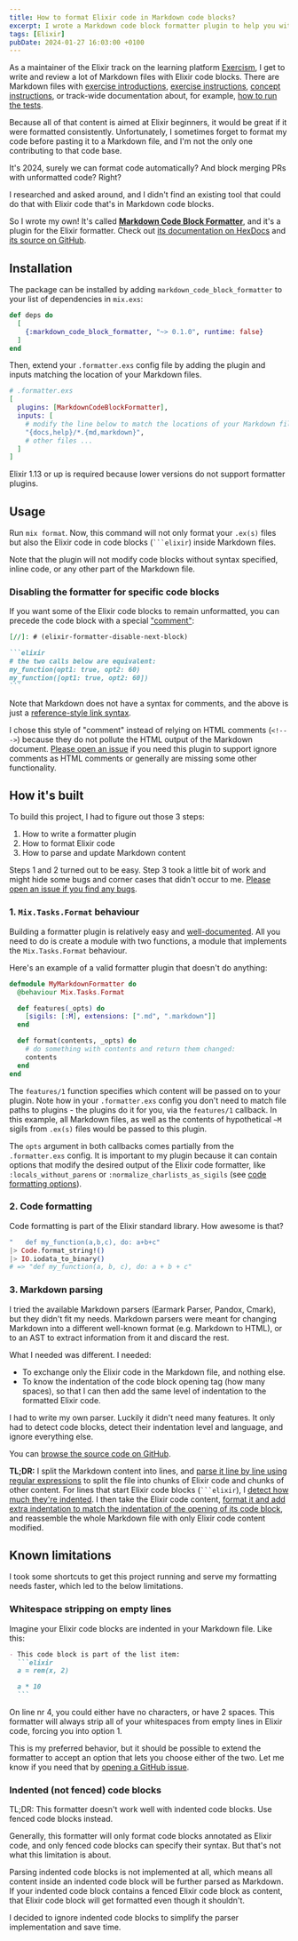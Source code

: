 ```yaml
---
title: How to format Elixir code in Markdown code blocks?
excerpt: I wrote a Markdown code block formatter plugin to help you with that.
tags: [Elixir]
pubDate: 2024-01-27 16:03:00 +0100
---
```


As a maintainer of the Elixir track on the learning platform [Exercism](https://exercism.org/), I get to write and review a lot of Markdown files with Elixir code blocks. There are Markdown files with [exercise introductions](https://github.com/exercism/elixir/blob/d6aafb919af6debfcfcdce64db4c54def535a3f6/exercises/concept/bird-count/.docs/introduction.md), [exercise instructions](https://github.com/exercism/elixir/blob/d6aafb919af6debfcfcdce64db4c54def535a3f6/exercises/concept/bird-count/.docs/instructions.md), [concept instructions](https://github.com/exercism/elixir/blob/d6aafb919af6debfcfcdce64db4c54def535a3f6/concepts/lists/introduction.md), or track-wide documentation about, for example, [how to run the tests](https://github.com/exercism/elixir/blob/d6aafb919af6debfcfcdce64db4c54def535a3f6/exercises/shared/.docs/tests.md).

Because all of that content is aimed at Elixir beginners, it would be great if it were formatted consistently. Unfortunately, I sometimes forget to format my code before pasting it to a Markdown file, and I'm not the only one contributing to that code base.

It's 2024, surely we can format code automatically? And block merging PRs with unformatted code? Right?

I researched and asked around, and I didn't find an existing tool that could do that with Elixir code that's in Markdown code blocks.

So I wrote my own! It's called **[Markdown Code Block Formatter](https://hex.pm/packages/markdown_code_block_formatter)**, and it's a plugin for the Elixir formatter. Check out [its documentation on HexDocs](https://hexdocs.pm/markdown_code_block_formatter/readme.html) and [its source on GitHub](https://github.com/angelikatyborska/markdown_code_block_formatter/).

## Installation

The package can be installed by adding `markdown_code_block_formatter` to your list of dependencies in `mix.exs`:

```elixir
def deps do
  [
    {:markdown_code_block_formatter, "~> 0.1.0", runtime: false}
  ]
end
```

Then, extend your `.formatter.exs` config file by adding the plugin and inputs matching the location of your Markdown files.

```elixir
# .formatter.exs
[
  plugins: [MarkdownCodeBlockFormatter],
  inputs: [
    # modify the line below to match the locations of your Markdown files
    "{docs,help}/*.{md,markdown}",
    # other files ...
  ]
]
```

Elixir 1.13 or up is required because lower versions do not support formatter plugins.

## Usage

Run `mix format`. Now, this command will not only format your `.ex(s)` files but also the Elixir code in code blocks (```` ```elixir ````) inside Markdown files.

Note that the plugin will not modify code blocks without syntax specified, inline code, or any other part of the Markdown file.

<BlogPostImage
  image={MixFormat}
  alt="Running mix format in the terminal formats Elixir code that's inside a Markdown file"
  caption="The formatter in action."
/>

### Disabling the formatter for specific code blocks

If you want some of the Elixir code blocks to remain unformatted, you can precede the code block with a special ["comment"](https://www.jamestharpe.com/markdown-comments/):

````markdown
[//]: # (elixir-formatter-disable-next-block)

```elixir
# the two calls below are equivalent:
my_function(opt1: true, opt2: 60)
my_function([opt1: true, opt2: 60])
```
````

Note that Markdown does not have a syntax for comments, and the above is just a [reference-style link syntax](https://www.markdownguide.org/basic-syntax/#reference-style-links).

I chose this style of "comment" instead of relying on HTML comments (`<!-- ->`) because they do not pollute the HTML output of the Markdown document. [Please open an issue](https://github.com/angelikatyborska/markdown_code_block_formatter/issues?q=is%3Aissue+is%3Aopen+sort%3Aupdated-desc) if you need this plugin to support ignore comments as HTML comments or generally are missing some other functionality.

## How it's built

To build this project, I had to figure out those 3 steps:

1. How to write a formatter plugin
2. How to format Elixir code
3. How to parse and update Markdown content

Steps 1 and 2 turned out to be easy. Step 3 took a little bit of work and might hide some bugs and corner cases that didn't occur to me. [Please open an issue if you find any bugs](https://github.com/angelikatyborska/markdown_code_block_formatter/issues?q=is%3Aissue+is%3Aopen+sort%3Aupdated-desc).

### 1. `Mix.Tasks.Format` behaviour

Building a formatter plugin is relatively easy and [well-documented](https://hexdocs.pm/mix/Mix.Tasks.Format.html#module-plugins). All you need to do is create a module with two functions, a module that implements the `Mix.Tasks.Format` behaviour.

Here's an example of a valid formatter plugin that doesn't do anything:

```elixir
defmodule MyMarkdownFormatter do
  @behaviour Mix.Tasks.Format

  def features(_opts) do
    [sigils: [:M], extensions: [".md", ".markdown"]]
  end

  def format(contents, _opts) do
    # do something with contents and return them changed:
    contents
  end
end
```

The `features/1` function specifies which content will be passed on to your plugin. Note how in your `.formatter.exs` config you don't need to match file paths to plugins - the plugins do it for you, via the `features/1` callback. In this example, all Markdown files, as well as the contents of hypothetical `~M` sigils from `.ex(s)` files would be passed to this plugin.

The `opts` argument in both callbacks comes partially from the `.formatter.exs` config. It is important to my plugin because it can contain options that modify the desired output of the Elixir code formatter, like `:locals_without_parens` or `:normalize_charlists_as_sigils` (see [code formatting options](https://hexdocs.pm/elixir/Code.html#format_string!/2-options)).

### 2. Code formatting

Code formatting is part of the Elixir standard library. How awesome is that?

```elixir
"   def my_function(a,b,c), do: a+b+c"
|> Code.format_string!()
|> IO.iodata_to_binary()
# => "def my_function(a, b, c), do: a + b + c"
```

### 3. Markdown parsing

I tried the available Markdown parsers (Earmark Parser, Pandox, Cmark), but they didn't fit my needs. Markdown parsers were meant for changing Markdown into a different well-known format (e.g. Markdown to HTML), or to an AST to extract information from it and discard the rest.

What I needed was different. I needed:

- To exchange only the Elixir code in the Markdown file, and nothing else.
- To know the indentation of the code block opening tag (how many spaces), so that I can then add the same level of indentation to the formatted Elixir code.

I had to write my own parser. Luckily it didn't need many features. It only had to detect code blocks, detect their indentation level and language, and ignore everything else.

You can [browse the source code on GitHub](https://github.com/angelikatyborska/markdown_code_block_formatter/blob/10102078105c939bd12483c0725b21bf4785dbfc/lib/markdown_code_block_formatter.ex).

**TL;DR:** I split the Markdown content into lines, and [parse it line by line using regular expressions](https://github.com/angelikatyborska/markdown_code_block_formatter/blob/10102078105c939bd12483c0725b21bf4785dbfc/lib/markdown_code_block_formatter/parser.ex#L100-L141) to split the file into chunks of Elixir code and chunks of other content. For lines that start Elixir code blocks (```` ```elixir ````), I [detect how much they're indented](https://github.com/angelikatyborska/markdown_code_block_formatter/blob/10102078105c939bd12483c0725b21bf4785dbfc/lib/markdown_code_block_formatter/indentation.ex#L7-L20). I then take the Elixir code content, [format it and add extra indentation to match the indentation of the opening of its code block](https://github.com/angelikatyborska/markdown_code_block_formatter/blob/10102078105c939bd12483c0725b21bf4785dbfc/lib/markdown_code_block_formatter/formatter.ex#L18-L25), and reassemble the whole Markdown file with only Elixir code content modified.

## Known limitations

I took some shortcuts to get this project running and serve my formatting needs faster, which led to the below limitations.

### Whitespace stripping on empty lines

Imagine your Elixir code blocks are indented in your Markdown file. Like this:

````markdown
- This code block is part of the list item:
  ```elixir
  a = rem(x, 2)

  a * 10
  ```
````

On line nr 4, you could either have no characters, or have 2 spaces. This formatter will always strip all of your whitespaces from empty lines in Elixir code, forcing you into option 1.

This is my preferred behavior, but it should be possible to extend the formatter to accept an option that lets you choose either of the two. Let me know if you need that by [opening a GitHub issue](https://github.com/angelikatyborska/markdown_code_block_formatter/issues?q=is%3Aissue+is%3Aopen+sort%3Aupdated-desc).

### Indented (not fenced) code blocks

TL;DR: This formatter doesn't work well with indented code blocks. Use fenced code blocks instead.

Generally, this formatter will only format code blocks annotated as Elixir code, and only fenced code blocks can specify their syntax. But that's not what this limitation is about.

Parsing indented code blocks is not implemented at all, which means all content inside an indented code block will be further parsed as Markdown. If your indented code block contains a fenced Elixir code block as content, that Elixir code block will get formatted even though it shouldn't.

I decided to ignore indented code blocks to simplify the parser implementation and save time.
